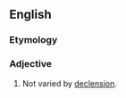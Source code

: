 ==English==

===Etymology===
{{prefix|en|un|declined}}

===Adjective===
{{en-adj|-}}

# {{lb|en|grammar|of a word}} Not varied by [[declension]].